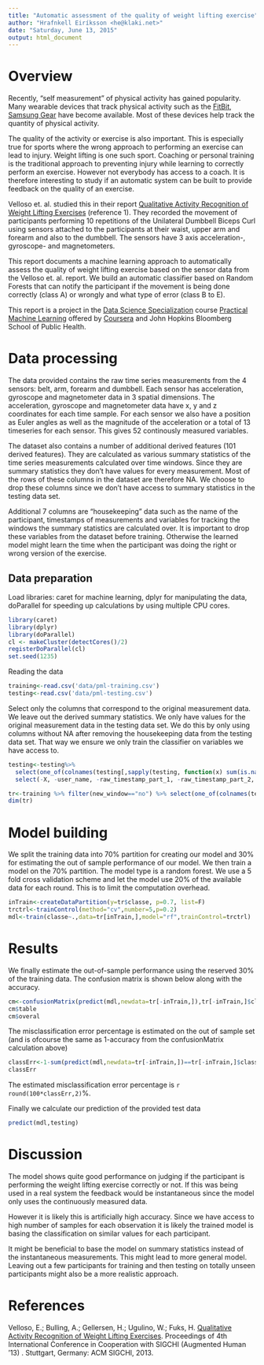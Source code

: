 ```yaml
---
title: "Automatic assessment of the quality of weight lifting exercise"
author: "Hrafnkell Eiríksson <he@klaki.net>"
date: "Saturday, June 13, 2015"
output: html_document
---
```


# Overview

Recently, "self measurement" of physical activity has gained popularity. Many wearable devices that track physical activity such as the [FitBit](https://www.fitbit.com/), [Samsung Gear](http://www.samsung.com/us/mobile/wearable-tech) have become available. Most of these devices help track the quantity of physical activity. 

The quality of the activity or exercise is also important. This is especially true for sports where the wrong approach to performing an exercise can lead to injury. Weight lifting is one such sport. Coaching or personal training is the traditional approach to preventing injury while learning to correctly perform an exercise. However not everybody has access to a coach. It is therefore interesting to study if an automatic system can be built to provide feedback on the quality of an exercise. 

Velloso et. al. studied this in their report [Qualitative Activity Recognition of Weight Lifting Exercises](http://groupware.les.inf.puc-rio.br/work.jsf?p1=11201) (reference 1). They recorded the movement of participants performing 10 repetitions of the Unilateral Dumbbell Biceps Curl using sensors attached to the participants at their waist, upper arm and forearm and also to the dumbbell. The sensors have 3 axis acceleration-, gyroscope- and magnetometers.

This report documents a machine learning approach to automatically assess the quality of weight lifting exercise based on the sensor data from the Velloso et. al. report. We build an automatic classifier based on Random Forests that can notify the participant if the movement is being done correctly (class A) or wrongly and what type of error (class B to E).

This report is a project in the [Data Science Specialization](https://www.coursera.org/specialization/jhudatascience/1) course [Practical Machine Learning](https://www.coursera.org/course/predmachlearn) offered by [Coursera](http://coursera.org/) and John Hopkins Bloomberg School of Public Health.

# Data processing

The data provided contains the raw time series measurements from the 4 sensors: belt, arm, forearm and dumbbell. Each sensor has acceleration, gyroscope and magnetometer data in 3 spatial dimensions. The acceleration, gyroscope and magnetometer data have x, y and z coordinates for each time sample. For each sensor we also have a position as Euler angles as well as the magnitude of the acceleration or a total of 13 timeseries for each sensor. This gives 52 continously measured variables.

The dataset also contains a number of additional derived features (101 derived features). They are calculated as various summary statistics of the time series measurements calculated over time windows. Since they are summary statistics they don't have values for every measurement. Most of the rows of these columns in the dataset are therefore NA. We choose to drop these columns since we don't have access to summary statistics in the testing data set. 

Additional 7 columns are "housekeeping" data such as the name of the participant, timestamps of measurements and variables for tracking the windows the summary statistics are calculated over. It is important to drop these variables from the dataset before training. Otherwise the learned model might learn the time when the participant was doing the right or wrong version of the exercise.

## Data preparation
Load libraries: caret for machine learning, dplyr for manipulating the data, doParallel for speeding up calculations by using multiple CPU cores.
```r
library(caret)
library(dplyr)
library(doParallel)
cl <- makeCluster(detectCores()/2)
registerDoParallel(cl)
set.seed(1235)
```

Reading the data
```r
training<-read.csv('data/pml-training.csv')
testing<-read.csv('data/pml-testing.csv')
```

Select only the columns that correspond to the original measurement data. We leave out the derived summary statistics. We only have values for the original measurement data in the testing data set. We do this by only using columns without NA after removing the housekeeping data from the testing data set. That way we ensure we only train the classifier on variables we have access to.
```r
testing<-testing%>%
  select(one_of(colnames(testing[,sapply(testing, function(x) sum(is.na(x))==0)]))) %>%
  select(-X, -user_name, -raw_timestamp_part_1, -raw_timestamp_part_2, -cvtd_timestamp, -new_window, -num_window, -problem_id)

tr<-training %>% filter(new_window=="no") %>% select(one_of(colnames(testing)), classe)
dim(tr)
```

# Model building

We split the training data into 70% partition for creating our model and 30% for estimating the out of sample performance of our model. We then train a model on the 70% partition. The model type is a random forest. We use a 5 fold cross validation scheme and let the model use 20% of the available data for each round. This is to limit the computation overhead.
```r
inTrain<-createDataPartition(y=tr$classe, p=0.7, list=F)
trctrl<-trainControl(method="cv",number=5,p=0.2)
mdl<-train(classe~.,data=tr[inTrain,],model="rf",trainControl=trctrl)
```

# Results

We finally estimate the out-of-sample performance using the reserved 30% of the training data. The confusion matrix is shown below along with the accuracy.
```r
cm<-confusionMatrix(predict(mdl,newdata=tr[-inTrain,]),tr[-inTrain,]$classe)
cm$table
cm$overal
```

The misclassification error percentage is estimated on the out of sample set (and is ofcourse the same as 1-accuracy from the confusionMatrix calculation above)
```r
classErr<-1-sum(predict(mdl,newdata=tr[-inTrain,])==tr[-inTrain,]$classe)/length(tr[-inTrain,]$classe)
classErr
```
The estimated misclassification error percentage is `r round(100*classErr,2)`%.

Finally we calculate our prediction of the provided test data
```r
predict(mdl,testing)
```

# Discussion

The model shows quite good performance on judging if the participant is performing the weight lifting exercise correctly or not. If this was being used in a real system the feedback would be instantaneous since the model only uses the continuously measured data.

However it is likely this is artificially high accuracy. Since we have access to high number of samples for each observation it is likely the trained model is basing the classification on similar values for each participant. 

It might be beneficial to base the model on summary statistics instead of the instantaneous measurements. This might lead to more general model. Leaving out a few participants for training and then testing on totally unseen participants might also be a more realistic approach.

# References

Velloso, E.; Bulling, A.; Gellersen, H.; Ugulino, W.; Fuks, H. [Qualitative Activity Recognition of Weight Lifting Exercises](http://groupware.les.inf.puc-rio.br/har#ixzz3cw9trcCY). Proceedings of 4th International Conference in Cooperation with SIGCHI (Augmented Human '13) . Stuttgart, Germany: ACM SIGCHI, 2013.
